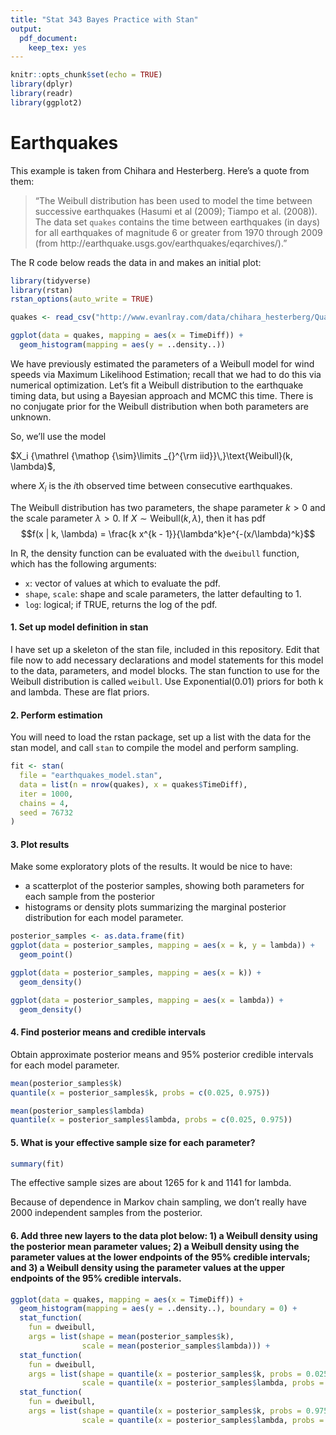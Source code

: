 ```yaml
---
title: "Stat 343 Bayes Practice with Stan"
output:
  pdf_document:
    keep_tex: yes
---
```


```r
knitr::opts_chunk$set(echo = TRUE)
library(dplyr)
library(readr)
library(ggplot2)
```

\newcommand{\simiid}{{\mathrel {\mathop {\sim}\limits _{}^{\rm iid}}\,}}

# Earthquakes

This example is taken from Chihara and Hesterberg.  Here's a quote from them:

> "The Weibull distribution has been used to model the time between successive earthquakes (Hasumi et al (2009); Tiampo et al. (2008)). The data set `quakes` contains the time between earthquakes (in days) for all earthquakes of magnitude 6 or greater from 1970 through 2009 (from http://earthquake.usgs.gov/earthquakes/eqarchives/)."

The R code below reads the data in and makes an initial plot:

```r
library(tidyverse)
library(rstan)
rstan_options(auto_write = TRUE)

quakes <- read_csv("http://www.evanlray.com/data/chihara_hesterberg/Quakes.csv")

ggplot(data = quakes, mapping = aes(x = TimeDiff)) +
  geom_histogram(mapping = aes(y = ..density..))
```

We have previously estimated the parameters of a Weibull model for wind speeds via Maximum Likelihood Estimation; recall that we had to do this via numerical optimization.  Let's fit a Weibull distribution to the earthquake timing data, but using a Bayesian approach and MCMC this time.  There is no conjugate prior for the Weibull distribution when both parameters are unknown.

So, we'll use the model

$X_i \simiid \text{Weibull}(k, \lambda)$,

where $X_i$ is the $i$th observed time between consecutive earthquakes.

The Weibull distribution has two parameters, the shape parameter $k > 0$ and the scale parameter $\lambda > 0$.  If $X \sim \text{Weibull}(k, \lambda)$, then it has pdf
$$f(x | k, \lambda) = \frac{k x^{k - 1}}{\lambda^k}e^{-(x/\lambda)^k}$$

In R, the density function can be evaluated with the `dweibull` function, which has the following arguments:

* `x`: vector of values at which to evaluate the pdf.
* `shape`, `scale`: shape and scale parameters, the latter defaulting to 1.
* `log`: logical; if TRUE, returns the log of the pdf.

#### 1. Set up model definition in stan

I have set up a skeleton of the stan file, included in this repository.  Edit that file now to add necessary declarations and model statements for this model to the data, parameters, and model blocks.  The stan function to use for the Weibull distribution is called `weibull`.  Use Exponential(0.01) priors for both k and lambda.  These are flat priors.

#### 2. Perform estimation

You will need to load the rstan package, set up a list with the data for the stan model, and call `stan` to compile the model and perform sampling.

```r
fit <- stan(
  file = "earthquakes_model.stan",
  data = list(n = nrow(quakes), x = quakes$TimeDiff),
  iter = 1000,
  chains = 4,
  seed = 76732
)
```

#### 3. Plot results

Make some exploratory plots of the results.  It would be nice to have:

 * a scatterplot of the posterior samples, showing both parameters for each sample from the posterior
 * histograms or density plots summarizing the marginal posterior distribution for each model parameter.

```r
posterior_samples <- as.data.frame(fit)
ggplot(data = posterior_samples, mapping = aes(x = k, y = lambda)) +
  geom_point()

ggplot(data = posterior_samples, mapping = aes(x = k)) +
  geom_density()

ggplot(data = posterior_samples, mapping = aes(x = lambda)) +
  geom_density()
```

#### 4. Find posterior means and credible intervals

Obtain approximate posterior means and 95% posterior credible intervals for each model parameter.

```r
mean(posterior_samples$k)
quantile(x = posterior_samples$k, probs = c(0.025, 0.975))

mean(posterior_samples$lambda)
quantile(x = posterior_samples$lambda, probs = c(0.025, 0.975))
```

#### 5. What is your effective sample size for each parameter?

```r
summary(fit)
```

The effective sample sizes are about 1265 for k and 1141 for lambda.

Because of dependence in Markov chain sampling, we don't really have 2000 independent samples from the posterior.

#### 6. Add three new layers to the data plot below: 1) a Weibull density using the posterior mean parameter values; 2) a Weibull density using the parameter values at the lower endpoints of the 95% credible intervals; and 3) a Weibull density using the parameter values at the upper endpoints of the 95% credible intervals.

```r
ggplot(data = quakes, mapping = aes(x = TimeDiff)) +
  geom_histogram(mapping = aes(y = ..density..), boundary = 0) +
  stat_function(
    fun = dweibull,
    args = list(shape = mean(posterior_samples$k),
                scale = mean(posterior_samples$lambda))) +
  stat_function(
    fun = dweibull,
    args = list(shape = quantile(x = posterior_samples$k, probs = 0.025),
                scale = quantile(x = posterior_samples$lambda, probs = 0.025))) +
  stat_function(
    fun = dweibull,
    args = list(shape = quantile(x = posterior_samples$k, probs = 0.975),
                scale = quantile(x = posterior_samples$lambda, probs = 0.975)))

```



